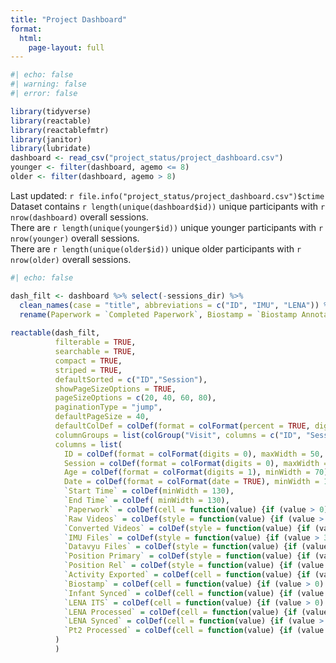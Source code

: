 ```yaml
---
title: "Project Dashboard"
format: 
  html:
    page-layout: full
---
```


```r
#| echo: false
#| warning: false
#| error: false

library(tidyverse)
library(reactable)
library(reactablefmtr)
library(janitor)
library(lubridate)
dashboard <- read_csv("project_status/project_dashboard.csv")
younger <- filter(dashboard, agemo <= 8)
older <- filter(dashboard, agemo > 8)
```

| Last updated: `r file.info("project_status/project_dashboard.csv")$ctime` 
| Dataset contains `r length(unique(dashboard$id))` unique participants with `r nrow(dashboard)` overall sessions. 
| There are `r length(unique(younger$id))` unique younger participants with `r nrow(younger)` overall sessions. 
| There are `r length(unique(older$id))` unique older participants with `r nrow(older)` overall sessions. 

```r
#| echo: false

dash_filt <- dashboard %>% select(-sessions_dir) %>% 
  clean_names(case = "title", abbreviations = c("ID", "IMU", "LENA")) %>% 
  rename(Paperwork = `Completed Paperwork`, Biostamp = `Biostamp Annotations`, `LENA ITS` = `LENA Downloaded`, Age = Agemo)
  
reactable(dash_filt, 
          filterable = TRUE, 
          searchable = TRUE, 
          compact = TRUE,
          striped = TRUE,
          defaultSorted = c("ID","Session"), 
          showPageSizeOptions = TRUE,
          pageSizeOptions = c(20, 40, 60, 80),
          paginationType = "jump",
          defaultPageSize = 40,
          defaultColDef = colDef(format = colFormat(percent = TRUE, digits = 1)),
          columnGroups = list(colGroup("Visit", columns = c("ID", "Session", "Age"), sticky = "left")),
          columns = list(
            ID = colDef(format = colFormat(digits = 0), maxWidth = 50, align = "left"),
            Session = colDef(format = colFormat(digits = 0), maxWidth = 100, align = "left"),
            Age = colDef(format = colFormat(digits = 1), minWidth = 70),
            Date = colDef(format = colFormat(date = TRUE), minWidth = 130),
            `Start Time` = colDef(minWidth = 130),
            `End Time` = colDef( minWidth = 130),
            `Paperwork` = colDef(cell = function(value) {if (value > 0) "\u2714\ufe0f" else "\u274c"}, minWidth = 110),
            `Raw Videos` = colDef(style = function(value) {if (value > 0) list(color = "#008000") else list(color = "#e00000", fontWeight = "bold")}, format = colFormat(digits = 0)),
            `Converted Videos` = colDef(style = function(value) {if (value > 0) list(color = "#008000") else list(color = "#e00000", fontWeight = "bold")}, format = colFormat(digits = 0)),
            `IMU Files` = colDef(style = function(value) {if (value > 3) list(color = "#008000") else list(color = "#e00000", fontWeight = "bold")}, format = colFormat(digits = 0)),
            `Datavyu Files` = colDef(style = function(value) {if (value > 0) list(color = "#008000") else list(color = "#e00000", fontWeight = "bold")}, format = colFormat(digits = 0)),
            `Position Primary` = colDef(style = function(value) {if (value > 15) list(color = "#008000") else list(color = "#e00000", fontWeight = "bold")}, format = colFormat(digits = 0)),
            `Position Rel` = colDef(style = function(value) {if (value > 15) list(color = "#008000") else list(color = "#e00000", fontWeight = "bold")}, format = colFormat(digits = 0)),
            `Activity Exported` = colDef(cell = function(value) {if (value > 0) "\u2714\ufe0f" else "\u274c"}),
            `Biostamp` = colDef(cell = function(value) {if (value > 0) "\u2714\ufe0f" else "\u274c"}),
            `Infant Synced` = colDef(cell = function(value) {if (value > 0) "\u2714\ufe0f" else "\u274c"}),
            `LENA ITS` = colDef(cell = function(value) {if (value > 0) "\u2714\ufe0f" else "\u274c"}),
            `LENA Processed` = colDef(cell = function(value) {if (value > 0) "\u2714\ufe0f" else "\u274c"}, minWidth = 130),
            `LENA Synced` = colDef(cell = function(value) {if (value > 0) "\u2714\ufe0f" else "\u274c"}),
            `Pt2 Processed` = colDef(cell = function(value) {if (value > 0) "\u2714\ufe0f" else "\u274c"})
          )
          )
```
